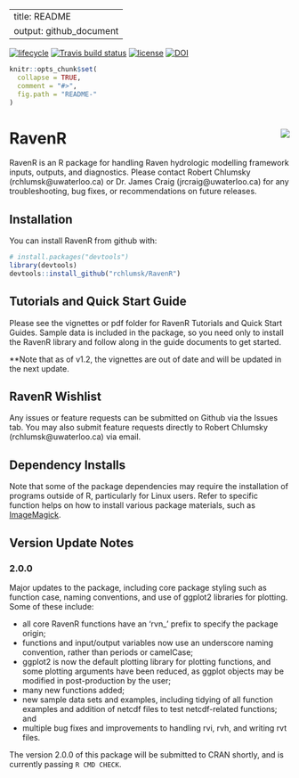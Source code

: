 
---
title: README
output: github_document
---

[![lifecycle](https://img.shields.io/badge/lifecycle-experimental-orange.svg)](https://www.tidyverse.org/lifecycle/#experimental) [![Travis build status](https://travis-ci.org/rchlumsk/RavenR.svg?branch=master)](https://travis-ci.org/rchlumsk/RavenR)
[![license](https://img.shields.io/badge/license-GPL3-lightgrey.svg)](https://choosealicense.com/)
[![DOI](https://zenodo.org/badge/DOI/10.5281/zenodo.3468442.svg)](https://doi.org/10.5281/zenodo.3468442)


```r
knitr::opts_chunk$set(
  collapse = TRUE,
  comment = "#>",
  fig.path = "README-"
)
```

# RavenR <img src="inst/extdata/logo/RavenR_logo_small.png" align="right" />

RavenR is an R package for handling Raven hydrologic modelling framework inputs, outputs, and diagnostics. Please contact Robert Chlumsky (rchlumsk@uwaterloo.ca) or Dr. James Craig (jrcraig@uwaterloo.ca) for any troubleshooting, bug fixes, or recommendations on future releases.

## Installation

You can install RavenR from github with:

```r
# install.packages("devtools")
library(devtools)
devtools::install_github("rchlumsk/RavenR")
```

## Tutorials and Quick Start Guide

Please see the vignettes or pdf folder for RavenR Tutorials and Quick Start Guides. Sample data is included in the package, so you need only to install the RavenR library and follow along in the guide documents to get started.

**Note that as of v1.2, the vignettes are out of date and will be updated in the next update.

## RavenR Wishlist

Any issues or feature requests can be submitted on Github via the Issues tab. You may also submit feature requests directly to Robert Chlumsky (rchlumsk@uwaterloo.ca) via email.

## Dependency Installs

Note that some of the package dependencies may require the installation of programs outside of R, particularly for Linux users. Refer to specific function helps on how to install various package materials, such as [ImageMagick](https://www.imagemagick.org/script/download.php). 

## Version Update Notes

### 2.0.0

Major updates to the package, including core package styling such as function case, naming conventions, and use of ggplot2 libraries for plotting. Some of these include:  

* all core RavenR functions have an 'rvn_' prefix to specify the package origin;    
* functions and input/output variables now use an underscore naming convention, rather than periods or camelCase;  
* ggplot2 is now the default plotting library for plotting functions, and some plotting arguments have been reduced, as ggplot objects may be modified in post-production by the user;  
* many new functions added;  
* new sample data sets and examples, including tidying of all function examples and addition of netcdf files to test netcdf-related functions;  and  
* multiple bug fixes and improvements to handling rvi, rvh, and writing rvt files.  

The version 2.0.0 of this package will be submitted to CRAN shortly, and is currently passing `R CMD CHECK`.
